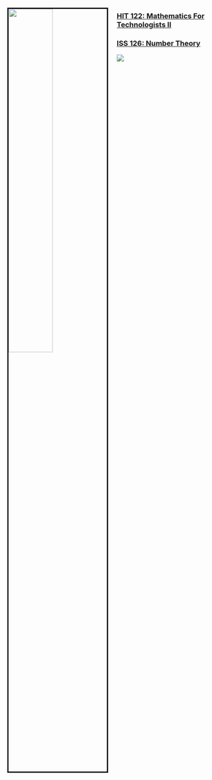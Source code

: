  
 
 <img src="/Users/admin/Documents/GitHub/maths/d.png" style="width:45%; border:3px solid; margin-right: 20px" align="left">

### [HIT 122: Mathematics For Technologists II](hit122.html)

### [ISS 126: Number Theory](iss126.html)


 ![ ](/Users/admin/Documents/GitHub/maths/band4.png)

